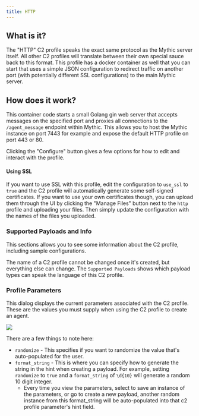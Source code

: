 ```yaml
---
title: HTTP
---
```


## What is it?

The "HTTP" C2 profile speaks the exact same protocol as the Mythic server itself. All other C2 profiles will translate between their own special sauce back to this format. This profile has a docker container as well that you can start that uses a simple JSON configuration to redirect traffic on another port (with potentially different SSL configurations) to the main Mythic server.

## How does it work?

This container code starts a small Golang gin web server that accepts messages on the specified port and proxies all connections to the `/agent_message` endpoint within Mythic. This allows you to host the Mythic instance on port 7443 for example and expose the default HTTP profile on port 443 or 80.

Clicking the "Configure" button gives a few options for how to edit and interact with the profile.

#### Using SSL

If you want to use SSL with this profile, edit the configuration to `use_ssl` to `true` and the C2 profile will automatically generate some self-signed certificates. If you want to use your own certificates though, you can upload them through the UI by clicking the "Manage Files" button next to the `http` profile and uploading your files. Then simply update the configuration with the names of the files you uploaded.

### Supported Payloads and Info

This sections allows you to see some information about the C2 profile, including sample configurations.

The name of a C2 profile cannot be changed once it's created, but everything else can change. The `Supported Payloads` shows which payload types can speak the language of this C2 profile.

### Profile Parameters

This dialog displays the current parameters associated with the C2 profile. These are the values you must supply when using the C2 profile to create an agent.

<Frame caption="Default C2 Profile parameters">
    <img src="../images/version-3.3/image-1-26.png"/>
</Frame>

There are a few things to note here:

- `randomize` - This specifies if you want to randomize the value that's auto-populated for the user.
- `format_string` - This is where you can specify how to generate the string in the hint when creating a payload. For example, setting `randomize` to `true` and a `format_string` of `\d{10}` will generate a random 10 digit integer.
  - Every time you view the parameters, select to save an instance of the parameters, or go to create a new payload, another random instance from this format\_string will be auto-populated into that c2 profile parameter's hint field.
